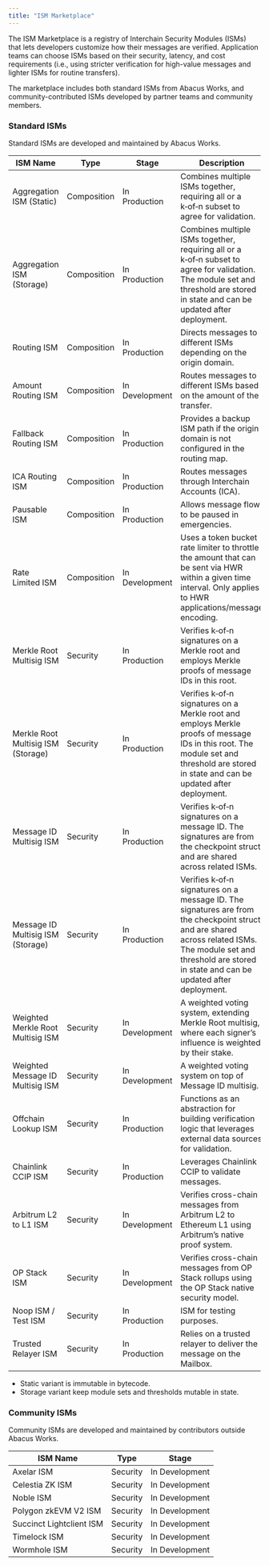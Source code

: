 ```yaml
---
title: "ISM Marketplace"
---
```


The ISM Marketplace is a registry of Interchain Security Modules (ISMs) that lets developers customize how their messages are verified. Application teams can choose ISMs based on their security, latency, and cost requirements (i.e., using stricter verification for high-value messages and lighter ISMs for routine transfers).

The marketplace includes both standard ISMs from Abacus Works, and community-contributed ISMs developed by partner teams and community members.

### Standard ISMs

Standard ISMs are developed and maintained by Abacus Works.

| ISM Name                           | Type        | Stage          | Description                                                                                                                                                                                                         |
| ---------------------------------- | ----------- | -------------- | ------------------------------------------------------------------------------------------------------------------------------------------------------------------------------------------------------------------- |
| Aggregation ISM (Static)           | Composition | In Production  | Combines multiple ISMs together, requiring all or a k‑of‑n subset to agree for validation.                                                                                                                          |
| Aggregation ISM (Storage)          | Composition | In Production  | Combines multiple ISMs together, requiring all or a k‑of‑n subset to agree for validation. The module set and threshold are stored in state and can be updated after deployment.                                    |
| Routing ISM                        | Composition | In Production  | Directs messages to different ISMs depending on the origin domain.                                                                                                                                                  |
| Amount Routing ISM                 | Composition | In Development | Routes messages to different ISMs based on the amount of the transfer.                                                                                                                                              |
| Fallback Routing ISM               | Composition | In Production  | Provides a backup ISM path if the origin domain is not configured in the routing map.                                                                                                                               |
| ICA Routing ISM                    | Composition | In Production  | Routes messages through Interchain Accounts (ICA).                                                                                                                                                                  |
| Pausable ISM                       | Composition | In Production  | Allows message flow to be paused in emergencies.                                                                                                                                                                    |
| Rate Limited ISM                   | Composition | In Development | Uses a token bucket rate limiter to throttle the amount that can be sent via HWR within a given time interval. Only applies to HWR applications/message encoding.                                                   |
| Merkle Root Multisig ISM           | Security    | In Production  | Verifies k‑of‑n signatures on a Merkle root and employs Merkle proofs of message IDs in this root.                                                                                                                  |
| Merkle Root Multisig ISM (Storage) | Security    | In Production  | Verifies k‑of‑n signatures on a Merkle root and employs Merkle proofs of message IDs in this root. The module set and threshold are stored in state and can be updated after deployment.                            |
| Message ID Multisig ISM            | Security    | In Production  | Verifies k‑of‑n signatures on a message ID. The signatures are from the checkpoint struct and are shared across related ISMs.                                                                                       |
| Message ID Multisig ISM (Storage)  | Security    | In Production  | Verifies k‑of‑n signatures on a message ID. The signatures are from the checkpoint struct and are shared across related ISMs. The module set and threshold are stored in state and can be updated after deployment. |
| Weighted Merkle Root Multisig ISM  | Security    | In Development | A weighted voting system, extending Merkle Root multisig, where each signer’s influence is weighted by their stake.                                                                                                 |
| Weighted Message ID Multisig ISM   | Security    | In Development | A weighted voting system on top of Message ID multisig.                                                                                                                                                             |
| Offchain Lookup ISM                | Security    | In Production  | Functions as an abstraction for building verification logic that leverages external data sources for validation.                                                                                                    |
| Chainlink CCIP ISM                 | Security    | In Production  | Leverages Chainlink CCIP to validate messages.                                                                                                                                                                      |
| Arbitrum L2 to L1 ISM              | Security    | In Development | Verifies cross-chain messages from Arbitrum L2 to Ethereum L1 using Arbitrum’s native proof system.                                                                                                                 |
| OP Stack ISM                       | Security    | In Development | Verifies cross-chain messages from OP Stack rollups using the OP Stack native security model.                                                                                                                       |
| Noop ISM / Test ISM                | Security    | In Production  | ISM for testing purposes.                                                                                                                                                                                           |
| Trusted Relayer ISM                | Security    | In Production  | Relies on a trusted relayer to deliver the message on the Mailbox.                                                                                                                                                  |

<Note>

- Static variant is immutable in bytecode.
- Storage variant keep module sets and thresholds mutable in state.

</Note>

### Community ISMs

Community ISMs are developed and maintained by contributors outside Abacus Works.

| ISM Name                 | Type     | Stage          |
| ------------------------ | -------- | -------------- |
| Axelar ISM               | Security | In Development |
| Celestia ZK ISM          | Security | In Development |
| Noble ISM                | Security | In Development |
| Polygon zkEVM V2 ISM     | Security | In Development |
| Succinct Lightclient ISM | Security | In Development |
| Timelock ISM             | Security | In Development |
| Wormhole ISM             | Security | In Development |
